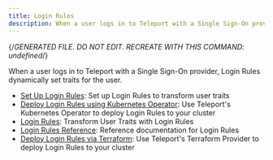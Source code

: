 ```yaml
---
title: Login Rules
description: When a user logs in to Teleport with a Single Sign-On provider, Login Rules dynamically set traits for the user.
---
```


{/*GENERATED FILE. DO NOT EDIT. RECREATE WITH THIS COMMAND:
undefined*/}

When a user logs in to Teleport with a Single Sign-On provider, Login Rules dynamically set traits for the user.

- [Set Up Login Rules](login-rules/guide.mdx): Set up Login Rules to transform user traits
- [Deploy Login Rules using Kubernetes Operator](login-rules/kubernetes.mdx): Use Teleport's Kubernetes Operator to deploy Login Rules to your cluster
- [Login Rules](login-rules/overview.mdx): Transform User Traits with Login Rules
- [Login Rules Reference](login-rules/reference.mdx): Reference documentation for Login Rules
- [Deploy Login Rules via Terraform](login-rules/terraform.mdx): Use Teleport's Terraform Provider to deploy Login Rules to your cluster
